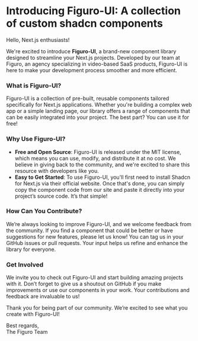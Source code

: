 # Introducing Figuro-UI: A collection of custom shadcn components

Hello, Next.js enthusiasts!

We're excited to introduce **Figuro-UI**, a brand-new component library designed to streamline your Next.js projects. Developed by our team at Figuro, an agency specializing in video-based SaaS products, Figuro-UI is here to make your development process smoother and more efficient.

### What is Figuro-UI?

Figuro-UI is a collection of pre-built, reusable components tailored specifically for Next.js applications. Whether you're building a complex web app or a simple landing page, our library offers a range of components that can be easily integrated into your project. The best part? You can use it for free!

### Why Use Figuro-UI?

- **Free and Open Source**: Figuro-UI is released under the MIT license, which means you can use, modify, and distribute it at no cost. We believe in giving back to the community, and we're excited to share this resource with developers like you.
- **Easy to Get Started**: To use Figuro-UI, you'll first need to install Shadcn for Next.js via their official website. Once that's done, you can simply copy the component code from our site and paste it directly into your project’s source code. It’s that simple!

### How Can You Contribute?

We’re always looking to improve Figuro-UI, and we welcome feedback from the community. If you find a component that could be better or have suggestions for new features, please let us know! You can tag us in your GitHub issues or pull requests. Your input helps us refine and enhance the library for everyone.

### Get Involved

We invite you to check out Figuro-UI and start building amazing projects with it. Don’t forget to give us a shoutout on GitHub if you make improvements or use our components in your work. Your contributions and feedback are invaluable to us!

Thank you for being part of our community. We’re excited to see what you create with Figuro-UI!

Best regards,  
The Figuro Team